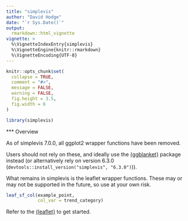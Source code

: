 ---
title: "simplevis"
author: "David Hodge"
date: "`r Sys.Date()`"
output: 
  rmarkdown::html_vignette
vignette: >
  %\VignetteIndexEntry{simplevis}
  %\VignetteEngine{knitr::rmarkdown}
  %\VignetteEncoding{UTF-8}
---

```{r, include = FALSE}
knitr::opts_chunk$set(
  collapse = TRUE,
  comment = "#>",
  message = FALSE,
  warning = FALSE,
  fig.height = 3.5, 
  fig.width = 6
)
```

```{r}
library(simplevis)
```

*** Overview

As of simplevis 7.0.0, all ggplot2 wrapper functions have been removed. 

Users should not rely on these, and ideally use the  [{ggblanket}](https://github.com/davidhodge931/ggblanket) package instead (or alternatively rely on version 6.3.0 (`devtools::install_version("simplevis", "6.3.0")`)).

What remains in simplevis is the leaflet wrapper functions. These may or may not be supported in the future, so use at your own risk.

```{r}
leaf_sf_col(example_point, 
            col_var = trend_category)
```

Refer to the [{leaflet}](https://StatisticsNZ.github.io/simplevis/articles/simplevis.html) to get started.